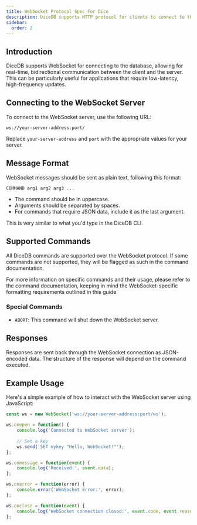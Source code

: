 ```yaml
--- 
title: WebSocket Protocol Spec For Dice
description: DiceDB supports HTTP protocol for clients to connect to the database. This document explains the request and response format for the HTTP protocol.
sidebar:
  order: 2
---
```


## Introduction

DiceDB supports WebSocket for connecting to the database, allowing for real-time, bidirectional communication between the client and the server. This can be particularly useful for applications that require low-latency, high-frequency updates.

## Connecting to the WebSocket Server

To connect to the WebSocket server, use the following URL:

```
ws://your-server-address:port/
```

Replace `your-server-address` and `port` with the appropriate values for your server.

## Message Format

WebSocket messages should be sent as plain text, following this format:

```
COMMAND arg1 arg2 arg3 ...
```

- The command should be in uppercase.
- Arguments should be separated by spaces.
- For commands that require JSON data, include it as the last argument.

This is very similar to what you'd type in the DiceDB CLI.

## Supported Commands

All DiceDB commands are supported over the WebSocket protocol. If some commands are not supported, they will be flagged as such in the command documentation.

For more information on specific commands and their usage, please refer to the command documentation, keeping in mind the WebSocket-specific formatting requirements outlined in this guide.

### Special Commands

- `ABORT`: This command will shut down the WebSocket server.

## Responses

Responses are sent back through the WebSocket connection as JSON-encoded data. The structure of the response will depend on the command executed.

## Example Usage

Here's a simple example of how to interact with the WebSocket server using JavaScript:

```javascript
const ws = new WebSocket('ws://your-server-address:port/ws');

ws.onopen = function() {
    console.log('Connected to WebSocket server');
    
    // Set a key
    ws.send('SET mykey "Hello, WebSocket!"');
};

ws.onmessage = function(event) {
    console.log('Received:', event.data);
};

ws.onerror = function(error) {
    console.error('WebSocket Error:', error);
};

ws.onclose = function(event) {
    console.log('WebSocket connection closed:', event.code, event.reason);
};
```
